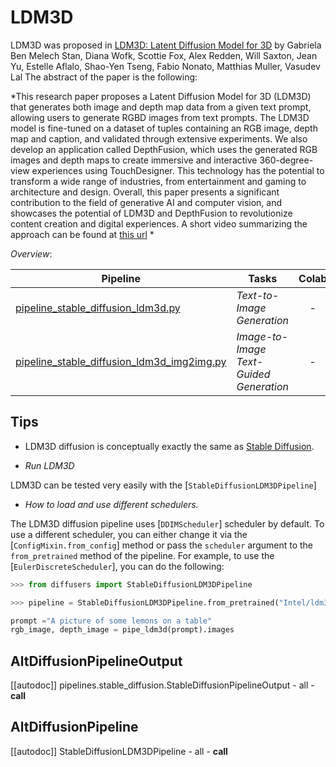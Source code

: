 <!--Copyright 2023 The HuggingFace Team. All rights reserved.

Licensed under the Apache License, Version 2.0 (the "License"); you may not use this file except in compliance with
the License. You may obtain a copy of the License at

http://www.apache.org/licenses/LICENSE-2.0

Unless required by applicable law or agreed to in writing, software distributed under the License is distributed on
an "AS IS" BASIS, WITHOUT WARRANTIES OR CONDITIONS OF ANY KIND, either express or implied. See the License for the
specific language governing permissions and limitations under the License.
-->

# LDM3D

LDM3D was proposed in [LDM3D: Latent Diffusion Model for 3D](https://arxiv.org/abs/2305.10853) by Gabriela Ben Melech Stan, Diana Wofk, Scottie Fox, Alex Redden, Will Saxton, Jean Yu, Estelle Aflalo, Shao-Yen Tseng, Fabio Nonato, Matthias Muller, Vasudev Lal
The abstract of the paper is the following:

*This research paper proposes a Latent Diffusion Model for 3D (LDM3D) that generates both image and depth map data from a given text prompt, allowing users to generate RGBD images from text prompts. The LDM3D model is fine-tuned on a dataset of tuples containing an RGB image, depth map and caption, and validated through extensive experiments. We also develop an application called DepthFusion, which uses the generated RGB images and depth maps to create immersive and interactive 360-degree-view experiences using TouchDesigner. This technology has the potential to transform a wide range of industries, from entertainment and gaming to architecture and design. Overall, this paper presents a significant contribution to the field of generative AI and computer vision, and showcases the potential of LDM3D and DepthFusion to revolutionize content creation and digital experiences. A short video summarizing the approach can be found at [this url](https://t.ly/tdi2) *


*Overview*:

| Pipeline | Tasks | Colab | Demo
|---|---|:---:|:---:|
| [pipeline_stable_diffusion_ldm3d.py](https://github.com/huggingface/diffusers/blob/main/src/diffusers/pipelines/stable_diffusion/pipeline_stable_diffusion_ldm3d.py) | *Text-to-Image Generation* | - | -
| [pipeline_stable_diffusion_ldm3d_img2img.py](https://github.com/huggingface/diffusers/blob/main/src/diffusers/pipelines/stable_diffusion/pipeline_stable_diffusion_ldm3dn_img2img.py) | *Image-to-Image Text-Guided Generation* | - |-

## Tips

- LDM3D diffusion is conceptually exactly the same as [Stable Diffusion](./stable_diffusion/overview).

- *Run LDM3D*

LDM3D can be tested very easily with the [`StableDiffusionLDM3DPipeline`]

- *How to load and use different schedulers.*

The LDM3D diffusion pipeline uses [`DDIMScheduler`] scheduler by default.
To use a different scheduler, you can either change it via the [`ConfigMixin.from_config`] method or pass the `scheduler` argument to the `from_pretrained` method of the pipeline. For example, to use the [`EulerDiscreteScheduler`], you can do the following:

```python
>>> from diffusers import StableDiffusionLDM3DPipeline

>>> pipeline = StableDiffusionLDM3DPipeline.from_pretrained("Intel/ldm3d")

prompt ="A picture of some lemons on a table"
rgb_image, depth_image = pipe_ldm3d(prompt).images

```


## AltDiffusionPipelineOutput
[[autodoc]] pipelines.stable_diffusion.StableDiffusionPipelineOutput
	- all
	- __call__

## AltDiffusionPipeline
[[autodoc]] StableDiffusionLDM3DPipeline
	- all
	- __call__
